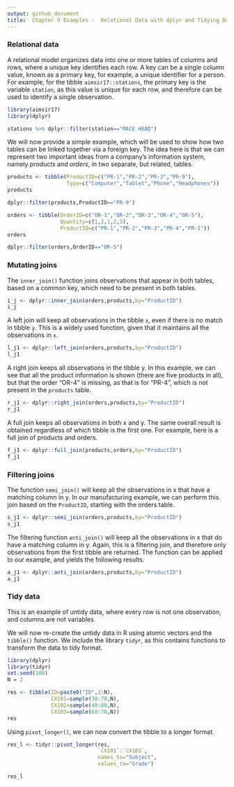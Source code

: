 ```yaml
---
output: github_document
title:  Chapter 9 Examples -  Relational Data with dplyr and Tidying Data with tidyr
---
```


### Relational data

A relational model organizes data into one or more tables of columns and rows, where  a unique key identifies each row. A key can be a single column value, known as a primary key, for example, a unique identifier for a person.   For example, for the tibble `aimsir17::stations`, the primary key is the variable `station`, as this value is unique for each row, and therefore can be used to identify a single observation.

```r
library(aimsir17)
library(dplyr)

stations %>% dplyr::filter(station=="MACE HEAD")
```

We will now provide a simple example, which will be used to show how two tables can be linked together via a foreign key. The idea here is that we can represent two important ideas from a company's information system, namely *products* and *orders*, in two separate, but related, tables.

```r
products <- tibble(ProductID=c("PR-1","PR-2","PR-3","PR-9"),
                   Type=c("Computer","Tablet","Phone","Headphones"))
products

dplyr::filter(products,ProductID=="PR-9")
```

```r
orders <- tibble(OrderID=c("OR-1","OR-2","OR-3","OR-4","OR-5"),
                 Quantity=c(1,2,1,2,3),
                 ProductID=c("PR-1","PR-2","PR-3","PR-4","PR-1"))
orders

dplyr::filter(orders,OrderID=="OR-5")
```

### Mutating joins

The `inner_join()` function joins observations that appear in both tables, based on a common key, which need to be present in both tables.

```r
i_j <- dplyr::inner_join(orders,products,by="ProductID")
i_j
```

A left join will keep all observations in the tibble `x`, even if there is no match in tibble `y`. This is a widely used function, given that it maintains all the observations in `x`. 

```r
l_j1 <- dplyr::left_join(orders,products,by="ProductID")
l_j1
```


A right join keeps all observations in the tibble y. In this example, we can see that all the product information is shown (there are five products in all), but that the order "OR-4" is missing, as that is for "PR-4", which is not present in the `products` table.

```r
r_j1 <- dplyr::right_join(orders,products,by="ProductID")
r_j1
```

A full join keeps all observations in both x and y. The same overall result is obtained regardless of which tibble is the first one. For example, here is a full join of products and orders.

```r
f_j1 <- dplyr::full_join(products,orders,by="ProductID")
f_j1
```


### Filtering joins

The function `semi_join()` will keep all the observations in x that have a matching column in y. In our manufacturing example, we can perform this join based on the `ProductID`, starting with the orders table.

```r
s_j1 <- dplyr::semi_join(orders,products,by="ProductID")
s_j1
```

The filtering function `anti_join()` will keep all the observations in x that do have a matching column in y. Again, this is a filtering join, and therefore only observations from the first tibble are returned. The function can be applied to our example, and yields the following results.


```r
a_j1 <- dplyr::anti_join(orders,products,by="ProductID")
a_j1
```


### Tidy data
This is an example of untidy data, where every row is not one observation, and columns are not variables.

We will now re-create the untidy data in R using atomic vectors and the `tibble()` function. We include the library `tidyr`, as this contains functions to transform the data to tidy format.

\index{packages!tidyr}
\index{tidy data!tidyr}

```r
library(dplyr)
library(tidyr)
set.seed(100)
N = 2

res <- tibble(ID=paste0("ID",1:N),
              CX101=sample(30:70,N),
              CX102=sample(40:80,N),
              CX103=sample(60:70,N))
res
```

Using `pivot_longer()`, we can now convert the tibble to a longer format.

```r
res_l <- tidyr::pivot_longer(res,
                             `CX101`:`CX103`,
                             names_to="Subject",
                             values_to="Grade")

res_l
```
